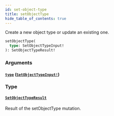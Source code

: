 ```yaml
---
id: set-object-type
title: setObjectType
hide_table_of_contents: true
---
```



Create a new object type or update an existing one.

```graphql
setObjectType(
  type: SetObjectTypeInput!
): SetObjectTypeResult!
```


### Arguments

#### [`type`](#) ([`SetObjectTypeInput!`](/docs/directory-api-reference/schema/object-types/inputs/set-object-type-input))




### Type

#### [`SetObjectTypeResult`](/docs/directory-api-reference/schema/object-types/objects/set-object-type-result)

Result of the setObjectType mutation.




